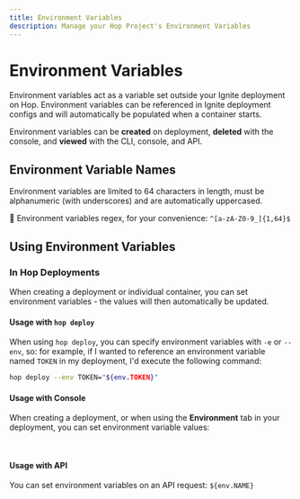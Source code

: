 ```yaml
---
title: Environment Variables
description: Manage your Hop Project's Environment Variables
---
```



# Environment Variables

Environment variables act as a variable set outside your Ignite deployment on Hop. Environment variables can be referenced in Ignite deployment configs and will automatically be populated when a container starts.

Environment variables can be **created** on deployment, **deleted** with the console, and **viewed** with the CLI, console, and API.

## Environment Variable Names

Environment variables are limited to 64 characters in length, must be alphanumeric (with underscores) and are automatically uppercased.

📝 Environment variables regex, for your convenience: `^[a-zA-Z0-9_]{1,64}$`

## Using Environment Variables

### In Hop Deployments

When creating a deployment or individual container, you can set environment variables - the values will then automatically be updated.

#### Usage with `hop deploy`

When using `hop deploy`, you can specify environment variables with `-e` or `--env`, so: for example, if I wanted to reference an environment variable named `TOKEN` in my deployment, I'd execute the following command:

```bash
hop deploy --env TOKEN="${env.TOKEN}"
```

#### Usage with Console

When creating a deployment, or when using the **Environment** tab in your deployment, you can set environment variable values:

<br />

<!-- <Bleed>
	<Image src={hopEnv1} />
</Bleed> -->

#### Usage with API

You can set environment variables on an API request: `${env.NAME}`
